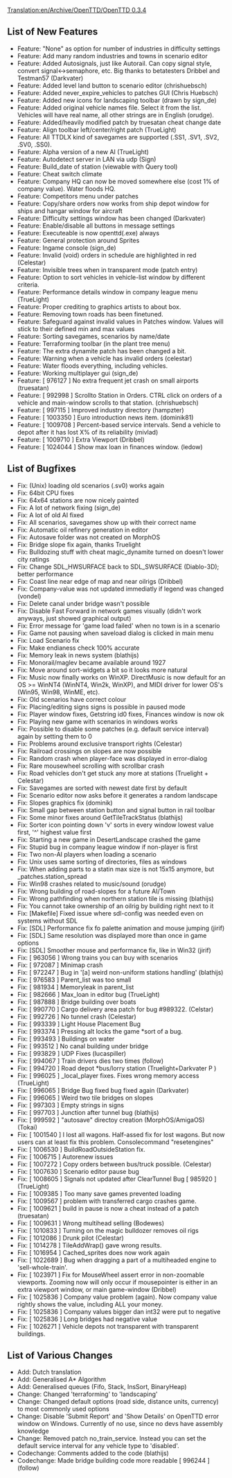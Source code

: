 [[Translation:en/Archive/OpenTTD/OpenTTD 0.3.4]]
{{en/Archive/OpenTTD/NaviPrevNext|prev=en/Archive/OpenTTD/OpenTTD 0.3.3|next=en/Archive/OpenTTD/OpenTTD 0.3.5|date=14 September 2004}}
==List of New Features==
*Feature: "None" as option for number of industries in difficulty settings
*Feature: Add many random industries and towns in scenario editor
*Feature: Added Autosignals, just like Autorail. Can copy signal style, convert signal<->semaphore, etc. Big thanks to betatesters Dribbel and Testman57 (Darkvater)
*Feature: Added level land button to scenario editor (chrishuebsch)
*Feature: Added never_expire_vehicles to patches GUI (Chris Huebsch)
*Feature: Added new icons for landscaping toolbar (drawn by sign_de)
*Feature: Added original vehicle names file. Select it from the list. Vehicles will have real name, all other strings are in English (orudge).
*Feature: Added/heavily modified patch by truesatan cheat change date
*Feature: Align toolbar left/center/right patch (TrueLight)
*Feature: All TTDLX kind of savegames are supported (.SS1, .SV1, .SV2, .SV0, .SS0).
*Feature: Alpha version of a new AI (TrueLight)
*Feature: Autodetect server in LAN via udp (Sign)
*Feature: Build_date of station (viewable with Query tool)
*Feature: Cheat switch climate
*Feature: Company HQ can now be moved somewhere else (cost 1% of company value). Water floods HQ.
*Feature: Competitors menu under patches
*Feature: Copy/share orders now works from ship depot window for ships and hangar window for aircraft
*Feature: Difficulty settings window has been changed (Darkvater)
*Feature: Enable/disable all buttons in message settings
*Feature: Executeable is now openttd(.exe) always
*Feature: General protection around Sprites
*Feature: Ingame console (sign_de)
*Feature: Invalid (void) orders in schedule are highlighted in red (Celestar)
*Feature: Invisible trees when in transparent mode (patch entry)
*Feature: Option to sort vehicles in vehicle-list window by different criteria.
*Feature: Performance details window in company league menu (TrueLight)
*Feature: Proper crediting to graphics artists to about box.
*Feature: Removing town roads has been finetuned.
*Feature: Safeguard against invalid values in Patches window. Values will stick to their defined min and max values
*Feature: Sorting savegames, scenarios by name/date
*Feature: Terraforming toolbar (in the plant tree menu)
*Feature: The extra dynamite patch has been changed a bit.
*Feature: Warning when a vehicle has invalid orders (celestar)
*Feature: Water floods everything, including vehicles.
*Feature: Working multiplayer gui (sign_de)
*Feature: [ 976127 ] No extra frequent jet crash on small airports (truesatan)
*Feature: [ 992998 ] Scrollto Station in Orders. CTRL click on orders of a vehicle and main-window scrolls to that station. (chrishuebsch)
*Feature: [ 997115 ] Improved industry directory (hampzter)
*Feature: [ 1003350 ] Euro introduction news item. (dominik81)
*Feature: [ 1009708 ] Percent-based service intervals. Send a vehicle to depot after it has lost X% of its reliability (mivlad)
*Feature: [ 1009710 ] Extra Viewport (Dribbel)
*Feature: [ 1024044 ] Show max loan in finances window. (ledow)

==List of Bugfixes==
*Fix: (Unix) loading old scenarios (.sv0) works again
*Fix: 64bit CPU fixes
*Fix: 64x64 stations are now nicely painted
*Fix: A lot of network fixing (sign_de)
*Fix: A lot of old AI fixed
*Fix: All scenarios, savegames show up with their correct name
*Fix: Automatic oil refinery generation in editor
*Fix: Autosave folder was not created on MorphOS
*Fix: Bridge slope fix again, thanks Truelight
*Fix: Bulldozing stuff with cheat magic_dynamite turned on doesn't lower city ratings
*Fix: Change SDL_HWSURFACE back to SDL_SWSURFACE (Diablo-3D); better performance
*Fix: Coast line near edge of map and near oilrigs (Dribbel)
*Fix: Company-value was not updated immediatly if legend was changed (vondel)
*Fix: Delete canal under bridge wasn't possible
*Fix: Disable Fast Forward in network games visually (didn't work anyways, just showed graphical output)
*Fix: Error message for 'game load failed' when no town is in a scenario
*Fix: Game not pausing when saveload dialog is clicked in main menu
*Fix: Load Scenario fix
*Fix: Make endianess check 100% accurate
*Fix: Memory leak in news system (blathijs)
*Fix: Monorail/maglev became available around 1927
*Fix: Move around sort-widgets a bit so it looks more natural
*Fix: Music now finally works on WinXP. DirectMusic is now default for an OS >= WinNT4 (WinNT4, Win2k, WinXP), and MIDI driver for lower OS's (Win95, Win98, WinME, etc).
*Fix: Old scenarios have correct colour
*Fix: Placing/editing signs signs is possible in paused mode
*Fix: Player window fixes, Getstring id0 fixes, Finances window is now ok
*Fix: Playing new game with scenarios in windows works
*Fix: Possible to disable some patches (e.g. default service interval) again by setting them to 0
*Fix: Problems around exclusive transport rights (Celestar)
*Fix: Railroad crossings on slopes are now possible
*Fix: Random crash when player-face was displayed in error-dialog
*Fix: Rare mousewheel scrolling with scrollbar crash
*Fix: Road vehicles don't get stuck any more at stations (Truelight + Celestar)
*Fix: Savegames are sorted with newest date first by default
*Fix: Scenario editor now asks before it generates a random landscape
*Fix: Slopes graphics fix (dominik)
*Fix: Small gap between station button and signal button in rail toolbar
*Fix: Some minor fixes around GetTileTrackStatus (blathijs)
*Fix: Sorter icon pointing down 'v' sorts in every window lowest value first, '^' highest value first
*Fix: Starting a new game in DesertLandscape crashed the game
*Fix: Stupid bug in company league window if non-player is first
*Fix: Two non-AI players when loading a scenario
*Fix: Unix uses same sorting of directories, files as windows
*Fix: When adding parts to a statin max size is not 15x15 anymore, but _patches.station_spread
*Fix: Win98 crashes related to music/sound (orudge)
*Fix: Wrong building of road-slopes for a future AI/Town
*Fix: Wrong pathfinding when northern station tile is missing (blathijs)
*Fix: You cannot take ownership of an oilrig by building right next to it
*Fix: [Makefile] Fixed issue where sdl-config was needed even on systems without SDL
*Fix: [SDL] Performance fix fo palette animation and mouse jumping (jirif)
*Fix: [SDL] Same resolution was displayed more than once in game options
*Fix: [SDL] Smoother mouse and performance fix, like in Win32 (jirif)
*Fix: [ 963056 ] Wrong trains you can buy with scenarios
*Fix: [ 972087 ] Minimap crash
*Fix: [ 972247 ] Bug in '[a] weird non-uniform stations handling' (blathijs)
*Fix: [ 976583 ] Parent_list was too small
*Fix: [ 981934 ] Memoryleak in parent_list
*Fix: [ 982666 ] Max_loan in editor bug (TrueLight)
*Fix: [ 987888 ] Bridge building over boats
*Fix: [ 990770 ] Cargo delivery area patch for bug #989322. (Celstar)
*Fix: [ 992726 ] No tunnel crash (Celestar)
*Fix: [ 993339 ] Light House Placement Bug
*Fix: [ 993374 ] Pressing alt locks the game *sort of a bug.
*Fix: [ 993493 ] Buildings on water
*Fix: [ 993512 ] No canal building under bridge
*Fix: [ 993829 ] UDP Fixes (lucaspiller)
*Fix: [ 994067 ] Train drivers dies two times (follow)
*Fix: [ 994720 ] Road depot *bus/lorry station (Truelight+Darkvater P )
*Fix: [ 996025 ] _local_player fixes. Fixes wrong memory access (TrueLight)
*Fix: [ 996065 ] Bridge Bug fixed bug fixed again (Darkvater)
*Fix: [ 996065 ] Weird two tile bridges on slopes
*Fix: [ 997303 ] Empty strings in signs
*Fix: [ 997703 ] Junction after tunnel bug (blathijs)
*Fix: [ 999592 ] "autosave" directoy creation (MorphOS/AmigaOS) (Tokai)
*Fix: [ 1001540 ] I lost all wagons. Half-assed fix for lost wagons. But now users can at least fix this problem. Consolecommand "resetengines"
*Fix: [ 1006530 ] BuildRoadOutsideStation fix.
*Fix: [ 1006715 ] Autorenew issues
*Fix: [ 1007272 ] Copy orders between bus/truck possible. (Celestar)
*Fix: [ 1007630 ] Scenario editor pause bug
*Fix: [ 1008605 ] Signals not updated after ClearTunnel Bug [ 985920 ] (TrueLight)
*Fix: [ 1009385 ] Too many save games prevented loading
*Fix: [ 1009567 ] problem with transferred cargo crashes game.
*Fix: [ 1009621 ] build in pause is now a cheat instead of a patch (truesatan)
*Fix: [ 1009631 ] Wrong multihead selling (Bodewes)
*Fix: [ 1010833 ] Turning on the magic bulldozer removes oil rigs
*Fix: [ 1012086 ] Drunk pilot (Celestar)
*Fix: [ 1014278 ] TileAddWrap() gave wrong results.
*Fix: [ 1016954 ] Cached_sprites does now work again
*Fix: [ 1022689 ] Bug when dragging a part of a multiheaded engine to 'sell-whole-train'.
*Fix: [ 1023971 ] Fix for MouseWheel assert error in non-zoomable viewports. Zooming now will only occur if mousepointer is either in an extra viewport window, or main game-window (Dribbel)
*Fix: [ 1025836 ] Company value problem (again). Now company value rightly shows the value, including ALL your money.
*Fix: [ 1025836 ] Company values bigger dan int32 were put to negative
*Fix: [ 1025836 ] Long bridges had negative value
*Fix: [ 1026271 ] Vehicle depots not transparent with transparent buildings.

==List of Various Changes==
*Add: Dutch translation
*Add: Generalised A* Algorithm
*Add: Generalised queues (Fifo, Stack, InsSort, BinaryHeap)
*Change: Changed 'terraforming' to 'landscaping'
*Change: Changed default options (road side, distance units, currency) to most commonly used options
*Change: Disable 'Submit Report' and 'Show Details' on OpenTTD error window on Windows. Currently of no use, since no devs have assembly knowledge
*Change: Removed patch no_train_service. Instead you can set the default service interval for any vehicle type to 'disabled'.
*Codechange: Comments added to the code (blathijs)
*Codechange: Made bridge building code more readable [ 996244 ] (follow)